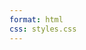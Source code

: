 ```yaml
---
format: html
css: styles.css
---
```


<style>
  body {
  background-image: url("https://raw.githubusercontent.com/Cpetak/esk_honlap_HU/main/images/test_blue3_HU.png");
  background-size: contain;
  background-repeat: no-repeat;
  background-position: center;
}
  
</style>
